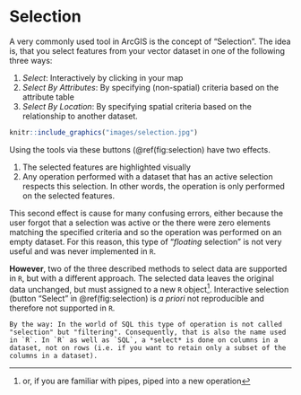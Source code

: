 # Selection {#chapter-selection}

A very commonly used tool in ArcGIS is the concept of "Selection". The idea is, that you select features from your vector dataset in one of the following three ways:

1.  *Select*: Interactively by clicking in your map
2.  *Select By Attributes*: By specifying (non-spatial) criteria based on the attribute table
3.  *Select By Location*: By specifying spatial criteria based on the relationship to another dataset.

```r

knitr::include_graphics("images/selection.jpg")
```

Using the tools via these buttons (\@ref(fig:selection) have two effects.

1. The selected features are highlighted visually
2. Any operation performed with a dataset that has an active selection respects this selection. In other words, the operation is only performed on the selected features.

This second effect is cause for many confusing errors, either because the user forgot that a selection was active or the there were zero elements matching the specified criteria and so the operation was performed on an empty dataset.
For this reason, this type of "*floating* selection" is not very useful and was never implemented in `R`. 

**However**, two of the three described methods to select data are supported in `R`, but with a different approach. The selected data leaves the original data unchanged, but must assigned to a new `R` object^[or, if you are familiar with pipes, piped into a new operation].
Interactive selection (button "Select" in \@ref(fig:selection) is *a priori* not reproducible and therefore not supported in `R`.


```block2
By the way: In the world of SQL this type of operation is not called "selection" but "filtering". Consequently, that is also the name used in `R`. In `R` as well as `SQL`, a *select* is done on columns in a dataset, not on rows (i.e. if you want to retain only a subset of the columns in a dataset).
```
